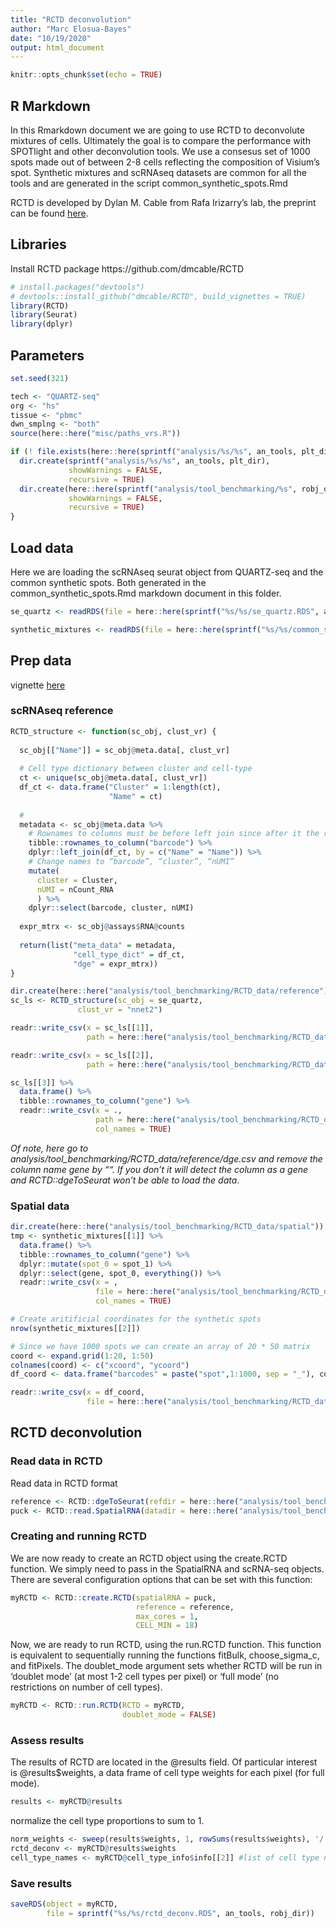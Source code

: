 ```yaml
---
title: "RCTD deconvolution"
author: "Marc Elosua-Bayes"
date: "10/19/2020"
output: html_document
---
```


```r
knitr::opts_chunk$set(echo = TRUE)
```

## R Markdown
In this Rmarkdown document we are going to use RCTD to deconvolute mixtures of cells. Ultimately the goal is to compare the performance with SPOTlight and other deconvolution tools. We use a consesus set of 1000 spots made out of between 2-8 cells reflecting the composition of Visium's spot. Synthetic mixtures and scRNAseq datasets are common for all the tools and are generated in the script common_synthetic_spots.Rmd

RCTD is developed by Dylan M. Cable from Rafa Irizarry's lab, the preprint can be found [here](https://www.biorxiv.org/content/10.1101/2020.05.07.082750v1). 

## Libraries
Install RCTD package
https://github.com/dmcable/RCTD
```r
# install.packages("devtools")
# devtools::install_github("dmcable/RCTD", build_vignettes = TRUE)
library(RCTD)
library(Seurat)
library(dplyr)
```

## Parameters
```r
set.seed(321)

tech <- "QUARTZ-seq"
org <- "hs"
tissue <- "pbmc"
dwn_smplng <- "both"
source(here::here("misc/paths_vrs.R"))

if (! file.exists(here::here(sprintf("analysis/%s/%s", an_tools, plt_dir)))) {
  dir.create(sprintf("analysis/%s/%s", an_tools, plt_dir),
             showWarnings = FALSE,
             recursive = TRUE)
  dir.create(here::here(sprintf("analysis/tool_benchmarking/%s", robj_dir)),
             showWarnings = FALSE,
             recursive = TRUE)
}
```

## Load data
Here we are loading the scRNAseq seurat object from QUARTZ-seq and the common synthetic spots. Both generated in the common_synthetic_spots.Rmd markdown document in this folder.
```r
se_quartz <- readRDS(file = here::here(sprintf("%s/%s/se_quartz.RDS", an_tools, robj_dir)))

synthetic_mixtures <- readRDS(file = here::here(sprintf("%s/%s/common_synthetic_mixtures.RDS", an_tools, robj_dir)))
```

## Prep data
vignette [here](https://raw.githack.com/dmcable/RCTD/dev/vignettes/spatial-transcriptomics.html)

### scRNAseq reference
```r
RCTD_structure <- function(sc_obj, clust_vr) {
  
  sc_obj[["Name"]] = sc_obj@meta.data[, clust_vr]
  
  # Cell type dictionary between cluster and cell-type
  ct <- unique(sc_obj@meta.data[, clust_vr])
  df_ct <- data.frame("Cluster" = 1:length(ct),
                      "Name" = ct)
  
  # 
  metadata <- sc_obj@meta.data %>%
    # Rownames to columns must be before left join since after it the rownames are erased
    tibble::rownames_to_column("barcode") %>%
    dplyr::left_join(df_ct, by = c("Name" = "Name")) %>%
    # Change names to “barcode”, “cluster”, “nUMI”
    mutate(
      cluster = Cluster,
      nUMI = nCount_RNA
      ) %>%
    dplyr::select(barcode, cluster, nUMI)
  
  expr_mtrx <- sc_obj@assays$RNA@counts
  
  return(list("meta_data" = metadata,
              "cell_type_dict" = df_ct,
              "dge" = expr_mtrx))
}
```

```r
dir.create(here::here("analysis/tool_benchmarking/RCTD_data/reference"))
sc_ls <- RCTD_structure(sc_obj = se_quartz,
               clust_vr = "nnet2")

readr::write_csv(x = sc_ls[[1]],
                 path = here::here("analysis/tool_benchmarking/RCTD_data/reference/meta_data.csv"))

readr::write_csv(x = sc_ls[[2]],
                 path = here::here("analysis/tool_benchmarking/RCTD_data/reference/cell_type_dict.csv"))

sc_ls[[3]] %>%
  data.frame() %>%
  tibble::rownames_to_column("gene") %>%
  readr::write_csv(x = .,
                   path = here::here("analysis/tool_benchmarking/RCTD_data/reference/dge.csv"),
                   col_names = TRUE)

```

*Of note, here go to analysis/tool_benchmarking/RCTD_data/reference/dge.csv and remove the column name gene by "". If you don't it will detect the column as a gene and RCTD::dgeToSeurat won't be able to load the data*.

### Spatial data
```r
dir.create(here::here("analysis/tool_benchmarking/RCTD_data/spatial"))
tmp <- synthetic_mixtures[[1]] %>%
  data.frame() %>%
  tibble::rownames_to_column("gene") %>% 
  dplyr::mutate(spot_0 = spot_1) %>%
  dplyr::select(gene, spot_0, everything()) %>% 
  readr::write_csv(x = ,
                   file = here::here("analysis/tool_benchmarking/RCTD_data/spatial/MappedDGEForR.csv"),
                   col_names = TRUE)

# Create aritificial coordinates for the synthetic spots
nrow(synthetic_mixtures[[2]])

# Since we have 1000 spots we can create an array of 20 * 50 matrix
coord <- expand.grid(1:20, 1:50)
colnames(coord) <- c("xcoord", "ycoord")
df_coord <- data.frame("barcodes" = paste("spot",1:1000, sep = "_"), coord)

readr::write_csv(x = df_coord,
                 file = here::here("analysis/tool_benchmarking/RCTD_data/spatial/BeadLocationsForR.csv"))
```

## RCTD deconvolution
### Read data in RCTD
Read data in RCTD format
```r
reference <- RCTD::dgeToSeurat(refdir = here::here("analysis/tool_benchmarking/RCTD_data/reference"))
puck <- RCTD::read.SpatialRNA(datadir = here::here("analysis/tool_benchmarking/RCTD_data/spatial"))
```

### Creating and running RCTD
We are now ready to create an RCTD object using the create.RCTD function. We simply need to pass in the SpatialRNA and scRNA-seq objects. There are several configuration options that can be set with this function:
```r
myRCTD <- RCTD::create.RCTD(spatialRNA = puck,
                            reference = reference,
                            max_cores = 1,
                            CELL_MIN = 18)
```

Now, we are ready to run RCTD, using the run.RCTD function. This function is equivalent to sequentially running the functions fitBulk, choose_sigma_c, and fitPixels. The doublet_mode argument sets whether RCTD will be run in ‘doublet mode’ (at most 1-2 cell types per pixel) or ‘full mode’ (no restrictions on number of cell types).
```r
myRCTD <- RCTD::run.RCTD(RCTD = myRCTD,
                         doublet_mode = FALSE)
```

### Assess results
The results of RCTD are located in the @results field. Of particular interest is @results$weights, a data frame of cell type weights for each pixel (for full mode).
```r
results <- myRCTD@results
```

normalize the cell type proportions to sum to 1.
```r
norm_weights <- sweep(results$weights, 1, rowSums(results$weights), '/') 
rctd_deconv <- myRCTD@results$weights
cell_type_names <- myRCTD@cell_type_info$info[[2]] #list of cell type names
```

### Save results
```r
saveRDS(object = myRCTD,
        file = sprintf("%s/%s/rctd_deconv.RDS", an_tools, robj_dir))
```

